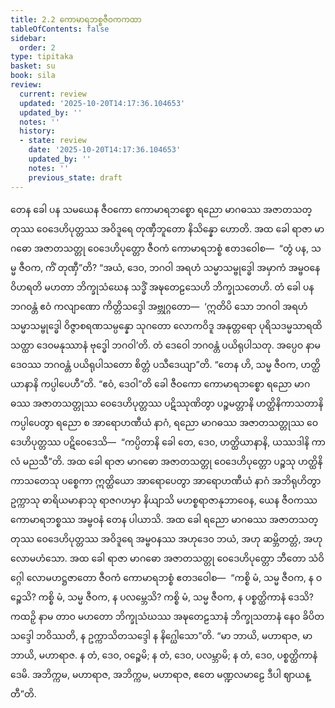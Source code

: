 ```yaml
---
title: 2.2 ကောမာရဘစ္စဇီဝကကထာ
tableOfContents: false
sidebar:
  order: 2
type: tipitaka
basket: su
book: sila
review:
  current: review
  updated: '2025-10-20T14:17:36.104653'
  updated_by: ''
  notes: ''
  history:
  - state: review
    date: '2025-10-20T14:17:36.104653'
    updated_by: ''
    notes: ''
    previous_state: draft
---
```



<DynamicBreadcrumb />


<ReviewStatus review={frontmatter.review} showDetails={true} />

<HypothesisAnnotation frontmatter={frontmatter} />

<Division number="157" book="sila" e="ch" v="6" p="46">

<Paragraph number="233" book="sila">
တေန ခေါ ပန သမယေန ဇီဝကော ကောမာရဘစ္စော ရညော မာဂဓဿ အဇာတသတ္တုဿ ဝေဒေဟိပုတ္တဿ အဝိဒူရေ တုဏှီဘူတော နိသိန္နော ဟောတိ. အထ ခေါ ရာဇာ မာဂဓော အဇာတသတ္တု ဝေဒေဟိပုတ္တော ဇီဝကံ ကောမာရဘစ္စံ ဧတဒဝေါစ—  “တွံ ပန, သမ္မ ဇီဝက, ကိံ တုဏှီ”တိ? “အယံ, ဒေဝ, ဘဂဝါ အရဟံ သမ္မာသမ္ဗုဒ္ဓေါ အမှာကံ အမ္ဗဝနေ ဝိဟရတိ မဟတာ ဘိက္ခုသံဃေန သဒ္ဓိံ အဍ္ဎတေဠသေဟိ ဘိက္ခုသတေဟိ. တံ ခေါ ပန ဘဂဝန္တံ ဧဝံ ကလျာဏော ကိတ္တိသဒ္ဒေါ အဗ္ဘုဂ္ဂတော—  ‘ဣတိပိ သော ဘဂဝါ အရဟံ သမ္မာသမ္ဗုဒ္ဓေါ ဝိဇ္ဇာစရဏသမ္ပန္နော သုဂတော လောကဝိဒူ အနုတ္တရော ပုရိသဒမ္မသာရထိ သတ္ထာ ဒေဝမနုဿာနံ ဗုဒ္ဓေါ ဘဂဝါ’တိ. တံ ဒေဝေါ ဘဂဝန္တံ ပယိရုပါသတု. အပ္ပေဝ နာမ ဒေဝဿ ဘဂဝန္တံ ပယိရုပါသတော စိတ္တံ ပသီဒေယျာ”တိ.
</Paragraph>

</Division>
<Division number="158" book="sila" e="ch" v="6" p="46">

<Paragraph number="234" book="sila">
“တေန ဟိ, သမ္မ ဇီဝက, ဟတ္ထိယာနာနိ ကပ္ပါပေဟီ”တိ. “ဧဝံ, ဒေဝါ”တိ ခေါ ဇီဝကော ကောမာရဘစ္စော ရညော မာဂဓဿ အဇာတသတ္တုဿ ဝေဒေဟိပုတ္တဿ ပဋိဿုဏိတွာ ပဉ္စမတ္တာနိ ဟတ္ထိနိကာသတာနိ ကပ္ပါပေတွာ ရညော စ အာရောဟဏီယံ နာဂံ, ရညော မာဂဓဿ အဇာတသတ္တုဿ ဝေဒေဟိပုတ္တဿ ပဋိဝေဒေသိ—  “ကပ္ပိတာနိ ခေါ တေ, ဒေဝ, ဟတ္ထိယာနာနိ, ယဿဒါနိ ကာလံ မညသီ”တိ.
</Paragraph>

</Division>
<Division number="159" book="sila" e="ch" v="6" p="46">

<Paragraph number="235" book="sila">
အထ ခေါ ရာဇာ မာဂဓော အဇာတသတ္တု ဝေဒေဟိပုတ္တော ပဉ္စသု ဟတ္ထိနိကာသတေသု ပစ္စေကာ ဣတ္ထိယော အာရောပေတွာ အာရောဟဏီယံ နာဂံ အဘိရုဟိတွာ ဥက္ကာသု ဓာရိယမာနာသု ရာဇဂဟမှာ နိယျာသိ မဟစ္စရာဇာနုဘာဝေန, ယေန ဇီဝကဿ ကောမာရဘစ္စဿ အမ္ဗဝနံ တေန ပါယာသိ.
</Paragraph>

<Paragraph number="236" book="sila">
အထ ခေါ ရညော မာဂဓဿ အဇာတသတ္တုဿ ဝေဒေဟိပုတ္တဿ အဝိဒူရေ အမ္ဗဝနဿ အဟုဒေဝ ဘယံ, အဟု ဆမ္ဘိတတ္တံ, အဟု လောမဟံသော. အထ ခေါ ရာဇာ မာဂဓော အဇာတသတ္တု ဝေဒေဟိပုတ္တော ဘီတော သံဝိဂ္ဂေါ လောမဟဋ္ဌဇာတော ဇီဝကံ ကောမာရဘစ္စံ ဧတဒဝေါစ—  “ကစ္စိ မံ, သမ္မ ဇီဝက, န ဝဉ္စေသိ? ကစ္စိ မံ, သမ္မ ဇီဝက, န ပလမ္ဘေသိ? ကစ္စိ မံ, သမ္မ ဇီဝက, န ပစ္စတ္ထိကာနံ ဒေသိ? ကထဉှိ နာမ တာဝ မဟတော ဘိက္ခုသံဃဿ အဍ္ဎတေဠသာနံ ဘိက္ခုသတာနံ နေဝ ခိပိတသဒ္ဒေါ ဘဝိဿတိ, န ဥက္ကာသိတသဒ္ဒေါ န နိဂ္ဃေါသော”တိ.
</Paragraph>

<Paragraph number="237" book="sila">
“မာ ဘာယိ, မဟာရာဇ, မာ ဘာယိ, မဟာရာဇ. န တံ, ဒေဝ, ဝဉ္စေမိ; န တံ, ဒေဝ, ပလမ္ဘာမိ; န တံ, ဒေဝ, ပစ္စတ္ထိကာနံ ဒေမိ. အဘိက္ကမ, မဟာရာဇ, အဘိက္ကမ, မဟာရာဇ, ဧတေ မဏ္ဍလမာဠေ ဒီပါ ဈာယန္တီ”တိ.
</Paragraph>
</Division>
